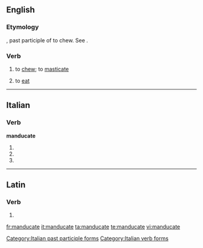 ==English==

===Etymology===
{{etyl|la|en}} {{lena}} {{term|manducatus}}, past participle of {{term|manducare}} to chew. See {{term|manger}}.

===Verb===
{{en-verb|manducates|manducating|manducated}}

# {{context|literary|lang=en}} to [[chew]]; to [[masticate]]
# {{context|literary|lang=en}} to [[eat]]
#: {{rfquotek|Jeremy Taylor}}

----

==Italian==

===Verb===
'''manducate'''

# {{conjugation of|manducare||2|p|pres|ind|lang=it}}
# {{conjugation of|manducare||2|p|imp|lang=it}}
# {{feminine plural of|manducato|lang=it}}

[[Category:Italian past participle forms]]
[[Category:Italian verb forms]]

----

==Latin==

===Verb===
{{la-verb-form|mandūcāte}}

# {{conjugation of|mandūcō||2|p|pres|act|imp|lang=la}}

[[fr:manducate]]
[[it:manducate]]
[[ta:manducate]]
[[te:manducate]]
[[vi:manducate]]